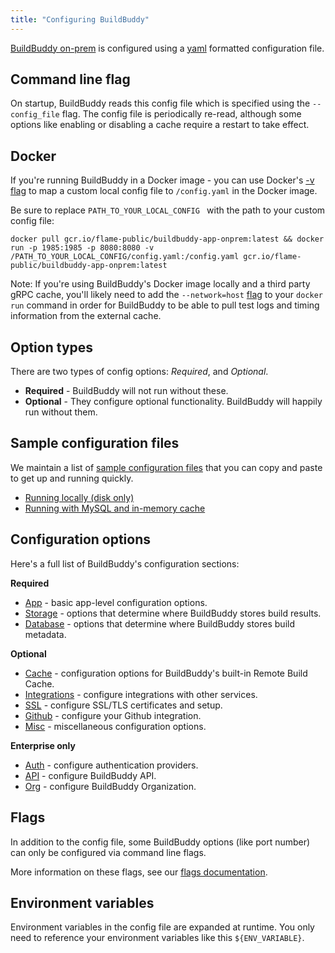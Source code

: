 ```yaml
---
title: "Configuring BuildBuddy"
---
```


[BuildBuddy on-prem](/docs/on-prem) is configured using a [yaml](https://en.wikipedia.org/wiki/YAML) formatted configuration file.

## Command line flag[](#command-line-flag "Direct link to Command line flag")

On startup, BuildBuddy reads this config file which is specified using the `--config_file` flag. The config file is periodically re-read, although some options like enabling or disabling a cache require a restart to take effect.

## Docker[](#docker "Direct link to Docker")

If you're running BuildBuddy in a Docker image - you can use Docker's [\-v flag](https://docs.docker.com/storage/volumes/) to map a custom local config file to `/config.yaml` in the Docker image.

Be sure to replace `PATH_TO_YOUR_LOCAL_CONFIG ` with the path to your custom config file:

```
docker pull gcr.io/flame-public/buildbuddy-app-onprem:latest && docker run -p 1985:1985 -p 8080:8080 -v /PATH_TO_YOUR_LOCAL_CONFIG/config.yaml:/config.yaml gcr.io/flame-public/buildbuddy-app-onprem:latest

```

Note: If you're using BuildBuddy's Docker image locally and a third party gRPC cache, you'll likely need to add the `--network=host` [flag](https://docs.docker.com/network/host/) to your `docker run` command in order for BuildBuddy to be able to pull test logs and timing information from the external cache.

## Option types[](#option-types "Direct link to Option types")

There are two types of config options: _Required_, and _Optional_.

* **Required** \- BuildBuddy will not run without these.
* **Optional** \- They configure optional functionality. BuildBuddy will happily run without them.

## Sample configuration files[](#sample-configuration-files "Direct link to Sample configuration files")

We maintain a list of [sample configuration files](/docs/config-samples) that you can copy and paste to get up and running quickly.

* [Running locally (disk only)](/docs/config-samples#running-locally-disk-only)
* [Running with MySQL and in-memory cache](/docs/config-samples#running-with-mysql-and-in-memory-cache)

## Configuration options[](#configuration-options "Direct link to Configuration options")

Here's a full list of BuildBuddy's configuration sections:

**Required**

* [App](/docs/config-app) \- basic app-level configuration options.
* [Storage](/docs/config-storage) \- options that determine where BuildBuddy stores build results.
* [Database](/docs/config-database) \- options that determine where BuildBuddy stores build metadata.

**Optional**

* [Cache](/docs/config-cache) \- configuration options for BuildBuddy's built-in Remote Build Cache.
* [Integrations](/docs/config-integrations) \- configure integrations with other services.
* [SSL](/docs/config-ssl) \- configure SSL/TLS certificates and setup.
* [Github](/docs/config-github) \- configure your Github integration.
* [Misc](/docs/config-misc) \- miscellaneous configuration options.

**Enterprise only**

* [Auth](/docs/config-auth) \- configure authentication providers.
* [API](/docs/config-api) \- configure BuildBuddy API.
* [Org](/docs/config-org) \- configure BuildBuddy Organization.

## Flags[](#flags "Direct link to Flags")

In addition to the config file, some BuildBuddy options (like port number) can only be configured via command line flags.

More information on these flags, see our [flags documentation](/docs/config-flags).

## Environment variables[](#environment-variables "Direct link to Environment variables")

Environment variables in the config file are expanded at runtime. You only need to reference your environment variables like this `${ENV_VARIABLE}`.